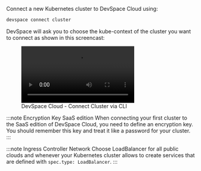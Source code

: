 
Connect a new Kubernetes cluster to DevSpace Cloud using:
```bash
devspace connect cluster
```

DevSpace will ask you to choose the kube-context of the cluster you want to connect as shown in this screencast:

<figure class="frame">
  <video controls loop autoplay="true">
    <source src="/img/devspace-connect-cluster.mp4" type="video/mp4" />
  </video>
  <figcaption>DevSpace Cloud - Connect Cluster via CLI</figcaption>
</figure>

:::note Encryption Key
<Highlight backgroundColor="#3333dd">SaaS edition</Highlight> When connecting your first cluster to the SaaS edition of DevSpace Cloud, you need to define an encryption key. You should remember this key and treat it like a password for your cluster.
:::

:::note Ingress Controller Network
  Choose LoadBalancer for all public clouds and whenever your Kubernetes cluster allows to create services that are defined with `spec.type: LoadBalancer`.
:::
